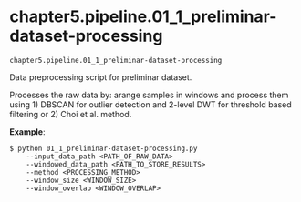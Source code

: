 # chapter5.pipeline.01_1_preliminar-dataset-processing { #libs.chapter5.pipeline.01_1_preliminar-dataset-processing }

`chapter5.pipeline.01_1_preliminar-dataset-processing`

Data preprocessing script for preliminar dataset.

Processes the raw data by: arange samples in windows and process them using 1) DBSCAN for outlier detection
and 2-level DWT for threshold based filtering or 2) Choi et al. method.

**Example**:

    $ python 01_1_preliminar-dataset-processing.py 
        --input_data_path <PATH_OF_RAW_DATA> 
        --windowed_data_path <PATH_TO_STORE_RESULTS>
        --method <PROCESSING_METHOD>
        --window_size <WINDOW_SIZE>
        --window_overlap <WINDOW_OVERLAP>